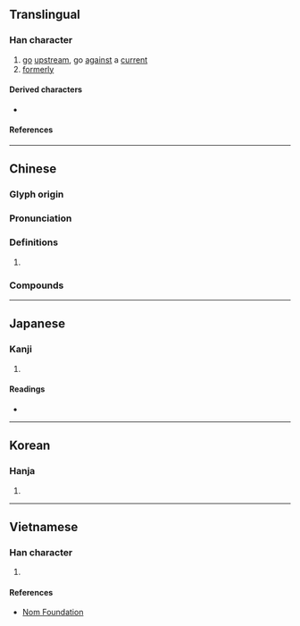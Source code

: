 {{also|泝}}
{{character info/new}}
==Translingual==

===Han character===
{{Han char|rn=85|rad=水|as=10|sn=13|four=37120|canj=ETUB|ids=⿰氵朔}}

# [[go]] [[upstream]], go [[against]] a [[current]]
# [[formerly]]

====Derived characters====
* {{l|mul|[[𭏺]]}}

====References====
{{Han ref|kx=0640.300|dkj=17975|dj=1048.050|hdz=31708.010|uh=6EAF}}

----

==Chinese==
{{zh-forms}}

===Glyph origin===
{{Han etym}}

===Pronunciation===
{{zh-pron
|m=sù
|c=sou3
|mn=sò͘
|mc=y
|oc=y
|cat=v,adv
}}

===Definitions===
{{zh-hanzi}}

# {{rfdef|zh}}

===Compounds===
{{zh-der|上溯|不溯既往|回溯|探本溯源|推本溯源|文溯閣|正本溯源|沿流溯源|溯洄|溯流徂源|溯流從源|溯流求源|溯游|溯源|溯源窮流|窮源溯流|追本溯源|追溯|逆溯}}

----

==Japanese==

===Kanji===
{{ja-kanji|grade=|rs=水10}}

# {{defn|lang=ja|sort=水10}}

====Readings====
* {{ja-readings
|goon=す
|kanon=そ
|kun=さかのぼ-る
}}

----

==Korean==

===Hanja===
{{ko-hanja|hangeul=[[소]], [[삭]]|eumhun=|rv=so, sak|mr=so, sak|y=so, sak}}

# {{defn|lang=ko|sort=水10}}

----

==Vietnamese==

===Han character===
{{vi-hantu|rs=水10|[[tố]]}}

# {{defn|lang=vi|sort=水10}}

====References====
* [http://nomfoundation.org/common/nom_details.php?codepoint=6eaf Nom Foundation]